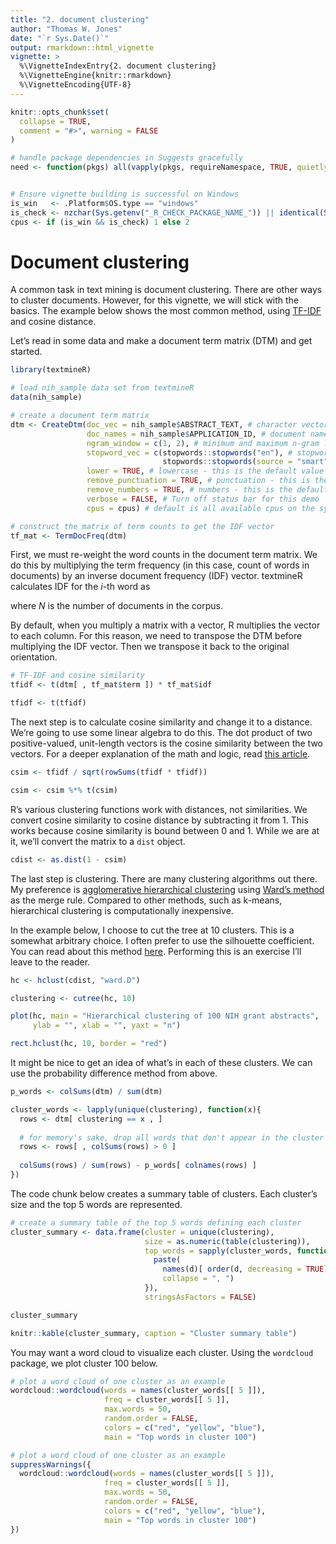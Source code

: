```yaml
---
title: "2. document clustering"
author: "Thomas W. Jones"
date: "`r Sys.Date()`"
output: rmarkdown::html_vignette
vignette: >
  %\VignetteIndexEntry{2. document clustering}
  %\VignetteEngine{knitr::rmarkdown}
  %\VignetteEncoding{UTF-8}
---
```


```r
knitr::opts_chunk$set(
  collapse = TRUE,
  comment = "#>", warning = FALSE
)

# handle package dependencies in Suggests gracefully
need <- function(pkgs) all(vapply(pkgs, requireNamespace, TRUE, quietly = TRUE))


# Ensure vignette building is successful on Windows
is_win   <- .Platform$OS.type == "windows"
is_check <- nzchar(Sys.getenv("_R_CHECK_PACKAGE_NAME_")) || identical(Sys.getenv("CI"), "true")
cpus <- if (is_win && is_check) 1 else 2
```

# Document clustering

A common task in text mining is document clustering. There are other ways to cluster documents. However, for this vignette, we will stick with the basics. The example below shows the most common method, using [TF-IDF](https://en.wikipedia.org/wiki/Tf–idf) and cosine distance. 

Let's read in some data and make a document term matrix (DTM) and get started.

```r
library(textmineR)

# load nih_sample data set from textmineR
data(nih_sample)

# create a document term matrix 
dtm <- CreateDtm(doc_vec = nih_sample$ABSTRACT_TEXT, # character vector of documents
                 doc_names = nih_sample$APPLICATION_ID, # document names
                 ngram_window = c(1, 2), # minimum and maximum n-gram length
                 stopword_vec = c(stopwords::stopwords("en"), # stopwords from tm
                                  stopwords::stopwords(source = "smart")), # this is the default value
                 lower = TRUE, # lowercase - this is the default value
                 remove_punctuation = TRUE, # punctuation - this is the default
                 remove_numbers = TRUE, # numbers - this is the default
                 verbose = FALSE, # Turn off status bar for this demo
                 cpus = cpus) # default is all available cpus on the system

# construct the matrix of term counts to get the IDF vector
tf_mat <- TermDocFreq(dtm)

```


First, we must re-weight the word counts in the document term matrix. We do this by multiplying the term frequency (in this case, count of words in documents) by an inverse document frequency (IDF) vector. textmineR calculates IDF for the $i$-th word as

\begin{align}
  IDF_i = ln\big(\frac{N}{\sum_{j = 1}^N C(word_i, doc_j)}\big)
\end{align}

where $N$ is the number of documents in the corpus. 

By default, when you multiply a matrix with a vector, R multiplies the vector to each column. For this reason, we need to transpose the DTM before multiplying the IDF vector. Then we transpose it back to the original orientation.

```r

# TF-IDF and cosine similarity
tfidf <- t(dtm[ , tf_mat$term ]) * tf_mat$idf

tfidf <- t(tfidf)

```

The next step is to calculate cosine similarity and change it to a distance. We're going to use some linear algebra to do this. The dot product of two positive-valued, unit-length vectors is the cosine similarity between the two vectors. For a deeper explanation of the math and logic, read [this article](https://anythingbutrbitrary.blogspot.com/2013/03/build-search-engine-in-20-minutes-or.html).

```r

csim <- tfidf / sqrt(rowSums(tfidf * tfidf))

csim <- csim %*% t(csim)

```

R's various clustering functions work with distances, not similarities. We convert cosine similarity to cosine distance by subtracting it from $1$. This works because cosine similarity is bound between $0$ and $1$. While we are at it, we'll convert the matrix to a `dist` object.

```r

cdist <- as.dist(1 - csim)

```

The last step is clustering. There are many clustering algorithms out there. My preference is [agglomerative hierarchical clustering](https://en.wikipedia.org/wiki/Hierarchical_clustering) using [Ward's method](https://en.wikipedia.org/wiki/Ward%27s_method) as the merge rule. Compared to other methods, such as k-means, hierarchical clustering is computationally inexpensive. 

In the example below, I choose to cut the tree at $10$ clusters. This is a somewhat arbitrary choice. I often prefer to use the silhouette coefficient. You can read about this method [here](https://www.datanovia.com/en/lessons/determining-the-optimal-number-of-clusters-3-must-know-methods/). Performing this is an exercise I'll leave to the reader.

```r

hc <- hclust(cdist, "ward.D")

clustering <- cutree(hc, 10)

plot(hc, main = "Hierarchical clustering of 100 NIH grant abstracts",
     ylab = "", xlab = "", yaxt = "n")

rect.hclust(hc, 10, border = "red")

```

It might be nice to get an idea of what's in each of these clusters. We can use the probability difference method from above. 


```r
p_words <- colSums(dtm) / sum(dtm)

cluster_words <- lapply(unique(clustering), function(x){
  rows <- dtm[ clustering == x , ]
  
  # for memory's sake, drop all words that don't appear in the cluster
  rows <- rows[ , colSums(rows) > 0 ]
  
  colSums(rows) / sum(rows) - p_words[ colnames(rows) ]
})

```

The code chunk below creates a summary table of clusters. Each cluster's size and the top 5 words are represented. 

```r
# create a summary table of the top 5 words defining each cluster
cluster_summary <- data.frame(cluster = unique(clustering),
                              size = as.numeric(table(clustering)),
                              top_words = sapply(cluster_words, function(d){
                                paste(
                                  names(d)[ order(d, decreasing = TRUE) ][ 1:5 ], 
                                  collapse = ", ")
                              }),
                              stringsAsFactors = FALSE)

```

```r
cluster_summary
```

```r
knitr::kable(cluster_summary, caption = "Cluster summary table")
```


You may want a word cloud to visualize each cluster. Using the `wordcloud` package, we plot cluster 100 below.

```r
# plot a word cloud of one cluster as an example
wordcloud::wordcloud(words = names(cluster_words[[ 5 ]]), 
                     freq = cluster_words[[ 5 ]], 
                     max.words = 50, 
                     random.order = FALSE, 
                     colors = c("red", "yellow", "blue"),
                     main = "Top words in cluster 100")
```



```r
# plot a word cloud of one cluster as an example
suppressWarnings({
  wordcloud::wordcloud(words = names(cluster_words[[ 5 ]]), 
                     freq = cluster_words[[ 5 ]], 
                     max.words = 50, 
                     random.order = FALSE, 
                     colors = c("red", "yellow", "blue"),
                     main = "Top words in cluster 100")
})

```

